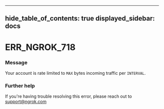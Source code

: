 

---
hide_table_of_contents: true
displayed_sidebar: docs
---


# ERR_NGROK_718

### Message
Your account is rate limited to `MAX` bytes incoming traffic per `INTERVAL`.

<ErrorDetails error="err_ngrok_718" />



### Further help
If you're having trouble resolving this error, please reach out to [support@ngrok.com](mailto:support@ngrok.com?subject=Help%20with%20ERR_NGROK_718)

